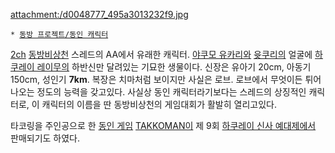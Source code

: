 attachment:/d0048777_495a3013232f9.jpg

 * [[동방 프로젝트/동인 캐릭터]]

[[2ch]] [[동방비상천]] 스레드의 AA에서 유래한 캐릭터. [[야쿠모 유카리]]와 [[윳쿠리]]의 얼굴에 [[하쿠레이 레이무]]의 하반신만 달려있는 기묘한 생물이다. 신장은 유아기 20cm, 아동기 150cm, 성인기 '''7km'''. 복장은 치마처럼 보이지만 사실은 로브. 로브에서 무엇이든 튀어나오는 정도의 능력을 갖고있다. 사실상 동인 캐릭터라기보다는 스레드의 상징적인 캐릭터로, 이 캐릭터의 이름을 딴 동방비상천의 게임대회가 활발히 열리고있다.

타코링을 주인공으로 한 [[동인 게임]] [[TAKKOMAN]]이 제 9회 [[하쿠레이 신사 예대제]]에서 판매되기도 하였다.
